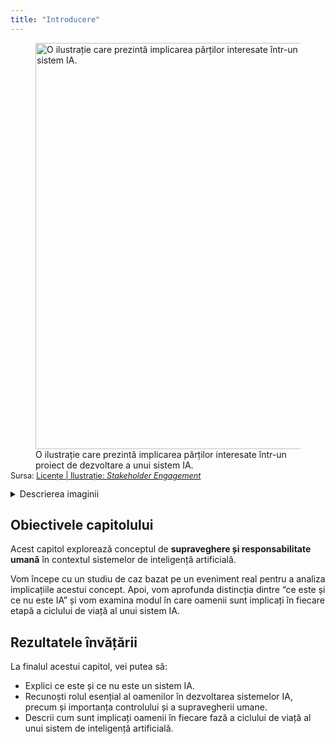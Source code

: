 ```yaml
---
title: "Introducere"
---
```


![O ilustrație care prezintă implicarea părților interesate într-un proiect de dezvoltare a unui sistem IA.](/modul1/capitol2/images/2_0_stakeholder-engagement.jpg){fig-align="left" width="650"}

<div class="text-left" style="font-size: 0.9em; margin-top: -1em;">
Sursa: [Licențe | Ilustrație: *Stakeholder Engagement*](/altele/licenta.qmd#sec-ilustratii)
</div>

<details>
  <summary>Descrierea imaginii</summary>
  <p>Ilustrația prezintă un proces de implicare a părților interesate (stakeholders) într-un proiect de dezvoltare a unui sistem IA. Părțile interesate și echipa de proiect colaborează pentru a discuta proiectarea, dezvoltarea și implementarea sistemului.</p>
</details>

## Obiectivele capitolului

Acest capitol explorează conceptul de **supraveghere și responsabilitate umană** în contextul sistemelor de inteligență artificială.

Vom începe cu un studiu de caz bazat pe un eveniment real pentru a analiza implicațiile acestui concept. Apoi, vom aprofunda distincția dintre "ce este și ce nu este IA" și vom examina modul în care oamenii sunt implicați în fiecare etapă a ciclului de viață al unui sistem IA.


## Rezultatele învățării

La finalul acestui capitol, vei putea să:

-   Explici ce este și ce nu este un sistem IA.
-   Recunoști rolul esențial al oamenilor în dezvoltarea sistemelor IA, precum și importanța controlului și a supravegherii umane.
-   Descrii cum sunt implicați oamenii în fiecare fază a ciclului de viață al unui sistem de inteligență artificială.